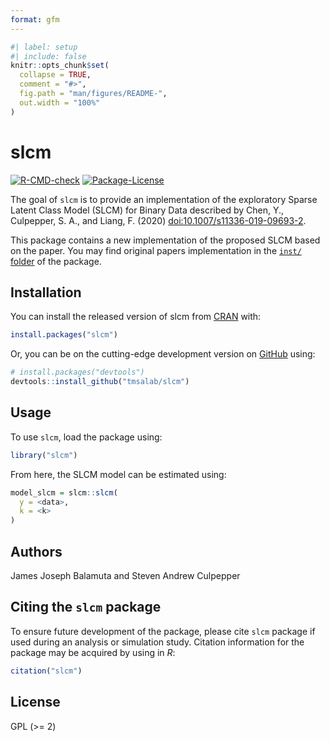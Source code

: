 ```yaml
---
format: gfm
---
```


<!-- README.md is generated from README.qmd. Please edit that file -->

```r
#| label: setup
#| include: false
knitr::opts_chunk$set(
  collapse = TRUE,
  comment = "#>",
  fig.path = "man/figures/README-",
  out.width = "100%"
)
```

# slcm

<!-- badges: start -->
[![R-CMD-check](https://github.com/tmsalab/slcm/actions/workflows/R-CMD-check.yaml/badge.svg)](https://github.com/tmsalab/slcm/actions/workflows/R-CMD-check.yaml)
[![Package-License](http://img.shields.io/badge/license-GPL%20\(%3E=2\)-brightgreen.svg?style=flat)](https://www.gnu.org/licenses/old-licenses/gpl-2.0.html)
<!-- badges: end -->

The goal of `slcm` is to provide an implementation of the exploratory 
Sparse Latent Class Model (SLCM) for Binary Data described by Chen, Y., 
Culpepper, S. A., and Liang, F. (2020) <doi:10.1007/s11336-019-09693-2>.

This package contains a new implementation of the proposed SLCM based on the
paper. You may find original papers implementation in the
[`inst/` folder](https://github.com/tmsalab/slcm/tree/main/inst) of the package.

## Installation

You can install the released version of slcm from
[CRAN](https://CRAN.R-project.org) with:

``` r
install.packages("slcm")
```

Or, you can be on the cutting-edge development version on
[GitHub](https://github.com/) using:

``` r
# install.packages("devtools")
devtools::install_github("tmsalab/slcm")
```

## Usage

To use `slcm`, load the package using:

```r
library("slcm")
```

From here, the SLCM model can be estimated using:

```r
model_slcm = slcm::slcm(
  y = <data>,
  k = <k>
)
```

## Authors

James Joseph Balamuta and Steven Andrew Culpepper 

## Citing the `slcm` package

To ensure future development of the package, please cite `slcm`
package if used during an analysis or simulation study. Citation
information for the package may be acquired by using in *R*:

``` r
citation("slcm")
```

## License

GPL (\>= 2)
